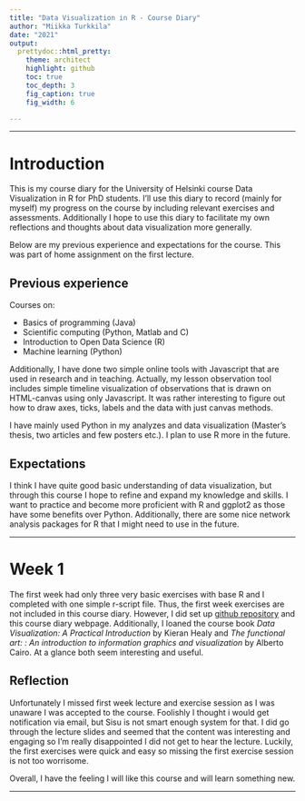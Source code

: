 ```yaml
---
title: "Data Visualization in R - Course Diary"
author: "Miikka Turkkila"
date: "2021"
output:
  prettydoc::html_pretty:
    theme: architect
    highlight: github
    toc: true
    toc_depth: 3
    fig_caption: true
    fig_width: 6

---
```


***

# Introduction
This is my course diary for the University of Helsinki course Data Visualization in R for PhD students. I'll use this diary to record (mainly for myself) my progress on the course by including relevant exercises and assessments. Additionally I hope to use this diary to facilitate my own reflections and thoughts about data visualization more generally.

Below are my previous experience and expectations for the course. This was part of home assignment on the first lecture.

## Previous experience
Courses on:

- Basics of programming (Java)
- Scientific computing (Python, Matlab and C)
- Introduction to Open Data Science (R)
- Machine learning (Python)

Additionally, I have done two simple online tools with Javascript that are used in research and in teaching. Actually, my lesson observation tool includes simple timeline visualization of observations that is drawn on HTML-canvas using only Javascript. It was rather interesting to figure out how to draw axes, ticks, labels and the data with just canvas methods.

I have mainly used Python in my analyzes and data visualization (Master's thesis, two articles and few posters etc.). I plan to use R more in the future.

## Expectations
I think I have quite good basic understanding of data visualization, but through this course I hope to refine and expand my knowledge and skills. I want to practice and become more proficient with R and ggplot2 as those have some benefits over Python. Additionally, there are some nice network analysis packages for R that I might need to use in the future. 

***

# Week 1
The first week had only three very basic exercises with base R and I completed with one simple r-script file. Thus, the first week exercises are not included in this course diary. However, I did set up [github repository](https://github.com/MTurkkila/datavisR) and this course diary webpage. Additionally, I loaned the course book _Data Visualization: A Practical Introduction_ by Kieran Healy and _The functional art: : An introduction to information graphics and visualization_ by Alberto Cairo. At a glance both seem interesting and useful.

## Reflection
Unfortunately I missed first week lecture and exercise session as I was unaware I was accepted to the course. Foolishly I thought i would get notification via email, but Sisu is not smart enough system for that. I did go through the lecture slides and seemed that the content was interesting and engaging so I'm really disappointed I did not get to hear the lecture. Luckily, the first exercises were quick and easy so missing the first exercise session is not too worrisome.

Overall, I have the feeling I will like this course and will learn something new.

***